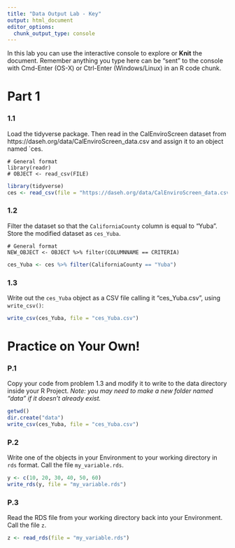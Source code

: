 ```yaml
---
title: "Data Output Lab - Key"
output: html_document
editor_options: 
  chunk_output_type: console
---
```


In this lab you can use the interactive console to explore or **Knit** the document. 
Remember anything you type here can be "sent" to the console with Cmd-Enter (OS-X) or Ctrl-Enter (Windows/Linux) in an R code chunk.


# Part 1

### 1.1
Load the tidyverse package. Then read in the CalEnviroScreen dataset from 
https://daseh.org/data/CalEnviroScreen_data.csv
and assign it to an object named `ces. 

```
# General format
library(readr)
# OBJECT <- read_csv(FILE)
```

```r
library(tidyverse)
ces <- read_csv(file = "https://daseh.org/data/CalEnviroScreen_data.csv")
```

### 1.2

Filter the dataset so that the `CaliforniaCounty` column is equal to "Yuba". Store the modified dataset as `ces_Yuba`.

```
# General format
NEW_OBJECT <- OBJECT %>% filter(COLUMNNAME == CRITERIA)
```

```r
ces_Yuba <- ces %>% filter(CaliforniaCounty == "Yuba")
```

### 1.3

Write out the `ces_Yuba` object as a CSV file calling it "ces_Yuba.csv", using `write_csv()`:

```r
write_csv(ces_Yuba, file = "ces_Yuba.csv")
```


# Practice on Your Own!

### P.1

Copy your code from problem 1.3 and modify it to write to the data directory inside your R Project. *Note: you may need to make a new folder named "data" if it doesn't already exist.*

```r
getwd()
dir.create("data")
write_csv(ces_Yuba, file = "ces_Yuba.csv")
```

### P.2

Write one of the objects in your Environment to your working directory in `rds` format. Call the file `my_variable.rds`.

```r
y <- c(10, 20, 30, 40, 50, 60)
write_rds(y, file = "my_variable.rds")
```

### P.3

Read the RDS file from your working directory back into your Environment. Call the file `z`.

```r
z <- read_rds(file = "my_variable.rds")
```
